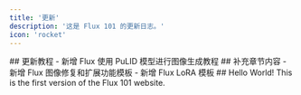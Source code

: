 ```yaml
---
title: '更新'
description: '这是 Flux 101 的更新日志。'
icon: 'rocket'
---
```


<Update label="2024-12-13" description="v0.3">
  ## 更新教程
  - 新增 Flux 使用 PuLID 模型进行图像生成教程
  
</Update>

<Update label="2024-12-12" description="v0.2">
  ## 补充章节内容
  - 新增 Flux 图像修复和扩展功能模板
  - 新增 Flux LoRA 模板
</Update>


<Update label="2024-11-29" description="v0.1">
  ## Hello World!
  This is the first version of the Flux 101 website.
</Update>
